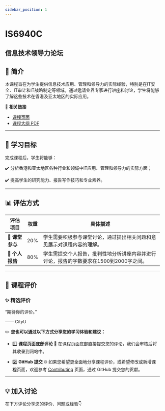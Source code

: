 ```yaml
---
sidebar_position: 1
---
```


# IS6940C
## 信息技术领导力论坛

## **📘 简介**
本课程旨在为学生提供信息技术应用、管理和领导力的实际经验，特别是在IT安全、IT审计和IT战略制定等领域。通过邀请业界专家进行讲座和讨论，学生将能够了解这些技术在香港及亚太地区的实际应用。

🔗 **相关链接**
- [课程页面](https://www.cityu.edu.hk/catalogue/pg/202526/course/IS6940C.htm)
- [课程大纲 PDF](https://www.cityu.edu.hk/catalogue/pg/202526/course/IS6940C.pdf)

---

## **🎯 学习目标**

完成课程后，学生将能够：

✔️ 分析香港和亚太地区各种行业和领域中IT应用、管理和领导力的实际方面；

✔️ 提高学生的研究能力、报告写作技巧和专业素养。

---

## **📊 评估方式**

| **评估项目**           | **权重** | **具体描述**                                                                                       |
|-----------------------|---------|---------------------------------------------------------------------------------------------------|
| **📄 课堂参与**        | 20%     | 学生需要积极参与课堂讨论，通过提出相关问题和意见展示对课程内容的理解。                           |
| **📄 个人报告**        | 80%     | 学生需提交个人报告，批判性地分析讲座内容并进行讨论，报告的字数要求在1500到2000字之间。           |

---

## **💬 课程评价**

### ✨ **精选评价**
<div className={commentStyles.commentBox}>
    <p className={commentStyles.commentText}>
        “期待你的评价。”
    </p>
    <p className={commentStyles.commentAuthor}>—— CityU</p>
</div>

✏️ **您也可以通过以下方式分享您的学习体验和建议：**

- 1️⃣ **课程页面底部评论**
💬 在课程页面底部直接提交您的评论，我们会审核后将其收录到网站中。

- 2️⃣ **GitHub 提交**
🌐 如果您希望更全面地分享课程评价，或希望修改或新增课程页面，欢迎参考 [Contributing](/contributing) 页面，通过 GitHub 提交您的贡献。


---

## **💡 加入讨论**

在下方评论分享您的评价、问题或经验👇
<Utterances />
